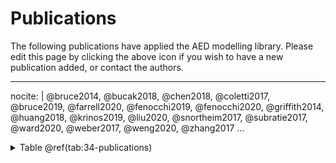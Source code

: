 # Publications

The following publications have applied the AED modelling library. Please edit this page by clicking the above icon if you wish to have a new publication added, or contact the authors.

---
nocite: | 
@bruce2014, @bucak2018, @chen2018, @coletti2017, @bruce2019, @farrell2020, @fenocchi2019, @fenocchi2020, @griffith2014, @huang2018, @krinos2019, @liu2020, @snortheim2017, @subratie2017, @ward2020, @weber2017, @weng2020, @zhang2017
...


<details>

  <summary>
    Table \@ref(tab:34-publications)
  </summary>
  ```r
library(knitr)
library(kableExtra)
publications <- read.csv("tables/34-publications/publications.csv", check.names=FALSE)
kable(publications,"html", escape = F, align = "c", caption = "Publications") %>%
  kable_styling(publications, bootstrap_options = "basic", 
                full_width = F, position = "left", font_size = 12) %>%
  column_spec(1, width_min = "6em") %>%
  column_spec(2, width_min = "6em") %>%
  column_spec(3, width_min = "6em") %>%
  row_spec(1:1, background = 'white') %>%
  scroll_box(width = "770px", height = "120px",
             fixed_thead = FALSE) 
  ```

</details>